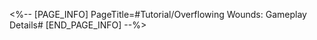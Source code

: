 <%-- [PAGE_INFO]
PageTitle=#Tutorial/Overflowing Wounds: Gameplay Details#
[END_PAGE_INFO] --%>
{{Tutorial
|sort      = 810101
|title     = Overflowing Wounds: Gameplay Details
|subtitle  = 
|type      = 
|about     = 
|image1    = Tutorial Overflowing Wounds Gameplay Details 1.png{{subst:void|<!--$UPLOAD:<<SpriteOutput/TutorialPic/TutorialPage_810101.png>-<Tutorial Overflowing Wounds Gameplay Details 1.png>-<Tutorial Files>>-->}}
|text1     = Select a non-boss enemy with {{Color|h|nobold=1|low HP}} and use {{Color|h|nobold=1|single-target DMG}} ability on it.<br />After defeating the enemy, deals single-target DMG with {{Color|h|nobold=1|huge multipliers}} to the {{Color|h|nobold=1|boss}} based on the {{Color|h|nobold=1|Overflow DMG}} dealt to the defeated unit.
|image2    = Tutorial Overflowing Wounds Gameplay Details 2.png{{subst:void|<!--$UPLOAD:<<SpriteOutput/TutorialPic/TutorialPage_810102.png>-<Tutorial Overflowing Wounds Gameplay Details 2.png>-<Tutorial Files>>-->}}
|text2     = During "Grit Phase 4: Power Awoken," non-boss enemies will have their HP drastically reduced after entering battle.<br />Attention: The boss's HP for this current stage is extremely high. You can use the {{Color|h|nobold=1|Overflow DMG}} dealt when defeating {{Color|h|nobold=1|non-boss enemies}} to deal high amounts of DMG to the boss.
}}